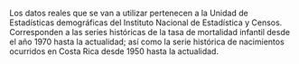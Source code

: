 \section{FUENTE(S) DE DATOS (SI YA ESTÁN RECOLECTADOS) O DISEÑO DEL ESTUDIO (SI NO ESTÁN RECOLECTADOS)}

Los datos reales que se van a utilizar pertenecen a la Unidad de Estadísticas demográficas del Instituto Nacional de Estadística y Censos. Corresponden a las series históricas de la tasa de mortalidad infantil desde el año 1970 hasta la actualidad; así como la serie histórica de nacimientos ocurridos en Costa Rica desde 1950 hasta la actualidad.